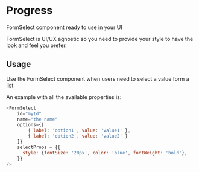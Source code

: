 
<Meta title="DCXLibrary/Form/Select/documentation" component={FormSelect} />

# Progress

FormSelect component ready to use in your UI

FormSelect is UI/UX agnostic so you need to provide your style to have the look
and feel you prefer.

## Usage

Use the FormSelect component when users need to select a value form a list

An example with all the available properties is:

```js
<FormSelect
    id="myId"
    name="the name"
    options={[
        { label: 'option1', value: 'value1' },
        { label: 'option2', value: 'value2' }
    ]}
    selectProps = {{
      style: {fontSize: '20px', color: 'blue', fontWeight: 'bold'},
    }}
/>
```

<Props of={FormSelect} />
